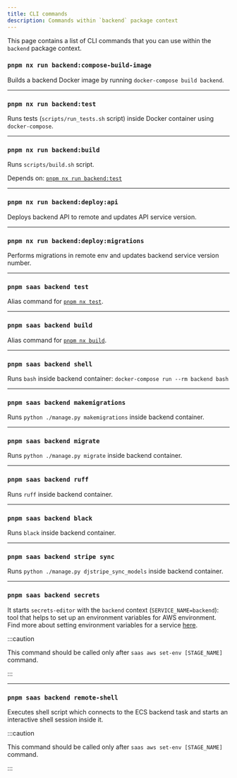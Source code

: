 ```yaml
---
title: CLI commands
description: Commands within `backend` package context
---
```



This page contains a list of CLI commands that you can use within the `backend` package context.


### `pnpm nx run backend:compose-build-image`

Builds a backend Docker image by running `docker-compose build backend`.

<RunOnCICautionPartial />

---


### `pnpm nx run backend:test`

Runs tests (`scripts/run_tests.sh` script) inside Docker container using `docker-compose`.

---


### `pnpm nx run backend:build`

Runs `scripts/build.sh` script.

Depends on: [`pnpm nx run backend:test`](#pnpm-nx-run-backendtest)

---


### `pnpm nx run backend:deploy:api`

Deploys backend API to remote and updates API service version.


---


### `pnpm nx run backend:deploy:migrations`

Performs migrations in remote env and updates backend service version number.

---

### `pnpm saas backend test`

Alias command for [`pnpm nx test`](#pnpm-nx-run-backendtest).

---

### `pnpm saas backend build`

Alias command for [`pnpm nx build`](#pnpm-nx-run-backendbuild).

---

### `pnpm saas backend shell`

Runs `bash` inside backend container: `docker-compose run --rm backend bash`

---

### `pnpm saas backend makemigrations`

Runs `python ./manage.py makemigrations` inside backend container.

---

### `pnpm saas backend migrate`

Runs `python ./manage.py migrate` inside backend container.

---

### `pnpm saas backend ruff`

Runs `ruff` inside backend container.

---

### `pnpm saas backend black`

Runs `black` inside backend container.


---

### `pnpm saas backend stripe sync`

Runs `python ./manage.py djstripe_sync_models` inside backend container.

---

### `pnpm saas backend secrets`

It starts `secrets-editor` with the `backend` context (`SERVICE_NAME=backend`): tool that helps to set up an environment
variables for AWS environment. Find more about setting environment variables for a service
[here](../../aws/deploy-to-aws/create-runtime-env-vars#using-the-cli-tool).

:::caution

This command should be called only after `saas aws set-env [STAGE_NAME]` command.

:::

---

### `pnpm saas backend remote-shell`

Executes shell script which connects to the ECS backend task and starts an interactive shell session inside it.

:::caution

This command should be called only after `saas aws set-env [STAGE_NAME]` command.

:::
